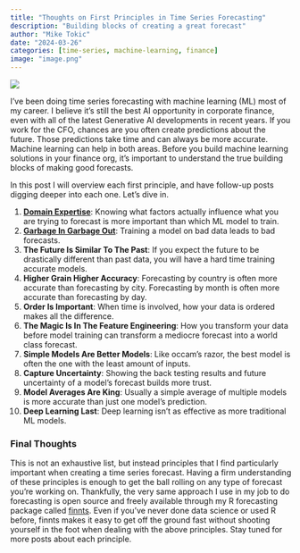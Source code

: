 ```yaml
---
title: "Thoughts on First Principles in Time Series Forecasting"
description: "Building blocks of creating a great forecast"
author: "Mike Tokic"
date: "2024-03-26"
categories: [time-series, machine-learning, finance]
image: "image.png"
---
```


![](./image.png)

I've been doing time series forecasting with machine learning (ML) most of my career. I believe it's still the best AI opportunity in corporate finance, even with all of the latest Generative AI developments in recent years. If you work for the CFO, chances are you often create predictions about the future. Those predictions take time and can always be more accurate. Machine learning can help in both areas. Before you build machine learning solutions in your finance org, it's important to understand the true building blocks of making good forecasts. 

In this post I will overview each first principle, and have follow-up posts digging deeper into each one. Let's dive in. 

1. [**Domain Expertise**](https://mftokic.github.io/posts/2024-04-02-time-series-domain-expertise/): Knowing what factors actually influence what you are trying to forecast is more important than which ML model to train.
2. [**Garbage In Garbage Out**](https://mftokic.github.io/posts/2024-04-08-time-series-garbage/): Training a model on bad data leads to bad forecasts.
3. **The Future Is Similar To The Past**: If you expect the future to be drastically different than past data, you will have a hard time training accurate models.  
4. **Higher Grain Higher Accuracy**: Forecasting by country is often more accurate than forecasting by city. Forecasting by month is often more accurate than forecasting by day. 
5. **Order Is Important**: When time is involved, how your data is ordered makes all the difference. 
6. **The Magic Is In The Feature Engineering**: How you transform your data before model training can transform a mediocre forecast into a world class forecast.
7. **Simple Models Are Better Models**: Like occam's razor, the best model is often the one with the least amount of inputs.
8. **Capture Uncertainty**: Showing the back testing results and future uncertainty of a model's forecast builds more trust.
9. **Model Averages Are King**: Usually a simple average of multiple models is more accurate than just one model's prediction. 
10. **Deep Learning Last**: Deep learning isn't as effective as more traditional ML models.

### Final Thoughts

This is not an exhaustive list, but instead principles that I find particularly important when creating a time series forecast. Having a firm understanding of these principles is enough to get the ball rolling on any type of forecast you're working on. Thankfully, the very same approach I use in my job to do forecasting is open source and freely available through my R forecasting package called [finnts](https://microsoft.github.io/finnts/index.html). Even if you've never done data science or used R before, finnts makes it easy to get off the ground fast without shooting yourself in the foot when dealing with the above principles. Stay tuned for more posts about each principle. 

